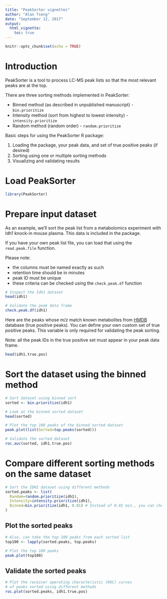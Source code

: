 ---
title: "PeakSorter vignettes"
author: "Alan Tseng"
date: "September 12, 2017"
output: 
  html_vignette:
    toc: true
---

```{r setup, include=FALSE}
knitr::opts_chunk$set(echo = TRUE)
```

# Introduction
PeakSorter is a tool to process LC-MS peak lists so that
the most relevant peaks are at the top.

There are three sorting methods implemented in PeakSorter:

* Binned method (as described in unpublished manuscript) - `bin.prioritize`
* Intensity method (sort from highest to lowest intensity) - `intensity.prioritize`
* Random method (random order) - `random.prioritize`

Basic steps for using the PeakSorter R package:

1. Loading the package, your peak data, and set of true positive peaks (if desired)
2. Sorting using one or multiple sorting methods
3. Visualizing and validating results

# Load PeakSorter
```{r}
library(PeakSorter)
```

# Prepare input dataset
As an example, we'll sort the peak list from a metabolomics experiment
with Idh1 knock-in mouse plasma. This data is included in the package.

If you have your own peak list file, you can load that using the
`read.peak.file` function.

Please note:

* the columns must be named exactly as such
* retention time should be in minutes
* peak ID must be unique
* these criteria can be checked using the `check.peak.df` function

```{r}
# Inspect the Idh1 dataset
head(idh1)

# Validate the peak data frame
check.peak.df(idh1)
```

Here are the peaks whose m/z match known metabolites from [HMDB](http://www.hmdb.ca/) database (true positive peaks).
You can define your own custom set of true positive peaks.
This variable is only required for validating the peak sorting.

Note: all the peak IDs in the true positive set must appear in your peak data frame.
```{r}
head(idh1.true.pos)
```

# Sort the dataset using the binned method
```{r}
# Sort dataset using binned sort
sorted <- bin.prioritize(idh1)

# Look at the binned sorted dataset
head(sorted)

# Plot the top 100 peaks of the binned sorted dataset
peak.plot(list(Sorted=top.peaks(sorted)))

# Validate the sorted dataset
roc.auc(sorted, idh1.true.pos)
```

# Compare different sorting methods on the same dataset
```{r}
# Sort the IDH1 dataset using different methods
sorted.peaks <- list(
  Random=random.prioritize(idh1),
  Intensity=intensity.prioritize(idh1),
  Binned=bin.prioritize(idh1, 0.01) # Instead of 0.01 min., you can choose your own bin width
)
```

## Plot the sorted peaks
```{r}
# Also, can take the top 100 peaks from each sorted list
top100 <- lapply(sorted.peaks, top.peaks)

# Plot the top 100 peaks
peak.plot(top100)
```

## Validate the sorted peaks
```{r}
# Plot the receiver operating characteristic (ROC) curves
# of peaks sorted using different methods
roc.plot(sorted.peaks, idh1.true.pos)
```
